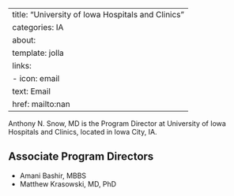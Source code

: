
---
title: "University of Iowa Hospitals and Clinics"
categories: IA
about:
  template: jolla
  links:
    - icon: email
      text: Email
      href: mailto:nan
---

Anthony N. Snow, MD is the Program Director at University of Iowa Hospitals and Clinics, located in Iowa City, IA. 

## Associate Program Directors

- Amani Bashir, MBBS
- Matthew Krasowski, MD, PhD
